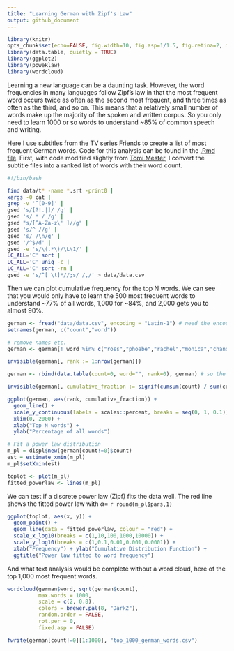 ```yaml
---
title: "Learning German with Zipf's Law"
output: github_document
---
```

```r
library(knitr)
opts_chunk$set(echo=FALSE, fig.width=10, fig.asp=1/1.5, fig.retina=2, message=FALSE, warning=FALSE)
library(data.table, quietly = TRUE)
library(ggplot2)
library(poweRlaw)
library(wordcloud)
```

Learning a new language can be a daunting task. However, the word frequencies in many languages follow Zipf's law in that the most frequent word occurs twice as often as the second most frequent, and three times as often as the third, and so on. This means that a relatively small number of words make up the majority of the spoken and written corpus. So you only need to learn 1000 or so words to understand ~85% of common speech and writing.

Here I use subtitles from the TV series Friends to create a list of most frequent German words. Code for this analysis can be found in the [.Rmd file](german.Rmd). First, with code modified slightly from [Tomi Mester](https://hackernoon.com/learning-languages-very-quickly-with-the-help-of-some-very-basic-data-science-cdbf95288333), I convert the subtitle files into a ranked list of words with their word count.

```bash
#!/bin/bash

find data/t* -name *.srt -print0 |
xargs -0 cat |
grep -v '^[0-9]' |
gsed 's/[?!.|]/ /g' |
gsed 's/ * / /g' |
gsed "s/[^A-Za-z\' ]//g" |
gsed 's/^ //g' |
gsed 's/ /\n/g' |
gsed '/^$/d' |
gsed -e 's/\(.*\)/\L\1/' |
LC_ALL='C' sort |
LC_ALL='C' uniq -c |
LC_ALL='C' sort -rn |
gsed -e 's/^[ \t]*//;s/ /,/' > data/data.csv
```

Then we can plot cumulative frequency for the top N words. We can see that you would only have to learn the 500 most frequent words to understand ~77% of all words, 1,000 for ~84%, and 2,000 gets you to almost 90%.

```r

german <- fread("data/data.csv", encoding = "Latin-1") # need the encoding for the characters: ß, ü etc.
setnames(german, c("count","word"))

# remove names etc.
german <- german[! word %in% c("ross","phoebe","rachel","monica","chandler","emma","joey","o","i","k","mike","carol","janice","richard","irossi","charlie","ichandleri","ijoeyi","barry","pete","iphoebei","david","paul","joe","gunther","frank","ralph","e","jack","iracheli","imonicai","tribbiani","sdi","gelulasdi","sdi","mona","tulsa","monicas","lauren","iuntertiteli","julie","marcel","susan")]

invisible(german[, rank := 1:nrow(german)])

german <- rbind(data.table(count=0, word="", rank=0), german) # so the graph starts at 0

invisible(german[, cumulative_fraction := signif(cumsum(count) / sum(count), 4)] )

ggplot(german, aes(rank, cumulative_fraction)) +
  geom_line() +
  scale_y_continuous(labels = scales::percent, breaks = seq(0, 1, 0.1)) +
  xlim(0, 2000) +
  xlab("Top N words") +
  ylab("Percentage of all words")
```

```r
# Fit a power law distribution
m_pl = displ$new(german[count!=0]$count)
est = estimate_xmin(m_pl)
m_pl$setXmin(est)

toplot <- plot(m_pl)
fitted_powerlaw <- lines(m_pl)
```

We can test if a discrete power law (Zipf) fits the data well. The red line shows the fitted power law with $\alpha =$ `r round(m_pl$pars,1)`

```r
ggplot(toplot, aes(x, y)) +
  geom_point() +
  geom_line(data = fitted_powerlaw, colour = "red") +
  scale_x_log10(breaks = c(1,10,100,1000,10000)) +
  scale_y_log10(breaks = c(1,0.1,0.01,0.001,0.0001)) +
  xlab("Frequency") + ylab("Cumulative Distribution Function") +
  ggtitle("Power law fitted to word frequency")

```

And what text analysis would be complete without a word cloud, here of the top 1,000 most frequent words.
```r
wordcloud(german$word, sqrt(german$count),
          max.words = 1000,
          scale = c(2, 0.8),
          colors = brewer.pal(8, "Dark2"),
          random.order = FALSE,
          rot.per = 0,
          fixed.asp = FALSE)
```

```r
fwrite(german[count!=0][1:1000], "top_1000_german_words.csv")
```
